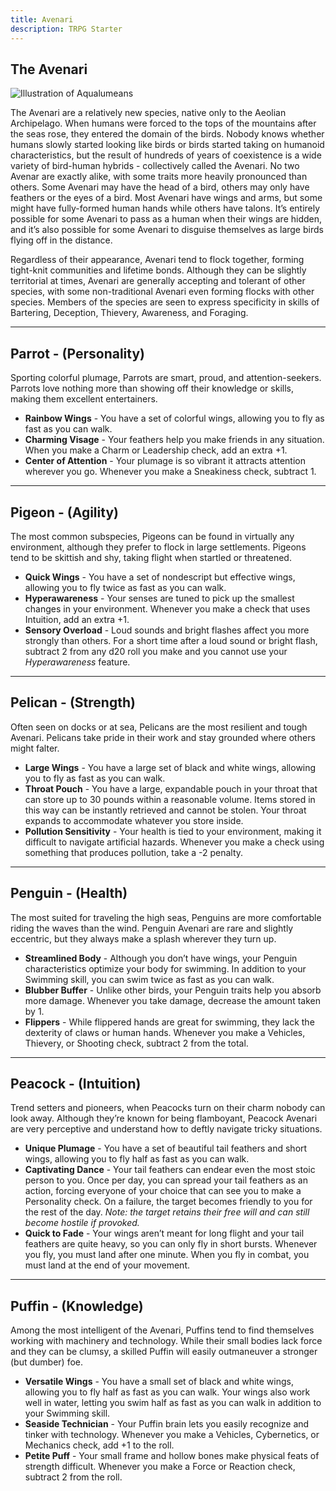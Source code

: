 ```yaml
---
title: Avenari
description: TRPG Starter
---
```


## The Avenari

![Illustration of Aqualumeans](../../../assets/lumea/Aqualumean-Human.png)

The Avenari are a relatively new species, native only to the Aeolian Archipelago. When humans were forced to the tops of the mountains after the seas rose, they entered the domain of the birds. Nobody knows whether humans slowly started looking like birds or birds started taking on humanoid characteristics, but the result of hundreds of years of coexistence is a wide variety of bird-human hybrids - collectively called the Avenari. No two Avenar are exactly alike, with some traits more heavily pronounced than others. Some Avenari may have the head of a bird, others may only have feathers or the eyes of a bird. Most Avenari have wings and arms, but some might have fully-formed human hands while others have talons. It’s entirely possible for some Avenari to pass as a human when their wings are hidden, and it’s also possible for some Avenari to disguise themselves as large birds flying off in the distance. 

Regardless of their appearance, Avenari tend to flock together, forming tight-knit communities and lifetime bonds. Although they can be slightly territorial at times, Avenari are generally accepting and tolerant of other species, with some non-traditional Avenari even forming flocks with other species. Members of the species are seen to express specificity in skills of Bartering, Deception, Thievery, Awareness, and Foraging.

---

## Parrot - (Personality)

Sporting colorful plumage, Parrots are smart, proud, and attention-seekers. Parrots love nothing more than showing off their knowledge or skills, making them excellent entertainers.

- **Rainbow Wings** - You have a set of colorful wings, allowing you to fly as fast as you can walk.
- **Charming Visage** - Your feathers help you make friends in any situation. When you make a Charm or Leadership check, add an extra +1.
- **Center of Attention** - Your plumage is so vibrant it attracts attention wherever you go. Whenever you make a Sneakiness check, subtract 1.

---

## Pigeon - (Agility)

The most common subspecies, Pigeons can be found in virtually any environment, although they prefer to flock in large settlements. Pigeons tend to be skittish and shy, taking flight when startled or threatened.

- **Quick Wings** - You have a set of nondescript but effective wings, allowing you to fly twice as fast as you can walk.
- **Hyperawareness** - Your senses are tuned to pick up the smallest changes in your environment. Whenever you make a check that uses Intuition, add an extra +1.
- **Sensory Overload** - Loud sounds and bright flashes affect you more strongly than others. For a short time after a loud sound or bright flash, subtract 2 from any d20 roll you make and you cannot use your *Hyperawareness* feature.

---

## Pelican - (Strength)

Often seen on docks or at sea, Pelicans are the most resilient and tough Avenari. Pelicans take pride in their work and stay grounded where others might falter.

- **Large Wings** - You have a large set of black and white wings, allowing you to fly as fast as you can walk.
- **Throat Pouch** - You have a large, expandable pouch in your throat that can store up to 30 pounds within a reasonable volume. Items stored in this way can be instantly retrieved and cannot be stolen. Your throat expands to accommodate whatever you store inside.
- **Pollution Sensitivity** - Your health is tied to your environment, making it difficult to navigate artificial hazards. Whenever you make a check using something that produces pollution, take a -2 penalty.


---

## Penguin - (Health)

The most suited for traveling the high seas, Penguins are more comfortable riding the waves than the wind. Penguin Avenari are rare and slightly eccentric, but they always make a splash wherever they turn up.

- **Streamlined Body** - Although you don’t have wings, your Penguin characteristics optimize your body for swimming. In addition to your Swimming skill, you can swim twice as fast as you can walk.
- **Blubber Buffer** - Unlike other birds, your Penguin traits help you absorb more damage. Whenever you take damage, decrease the amount taken by 1.
- **Flippers** - While flippered hands are great for swimming, they lack the dexterity of claws or human hands. Whenever you make a Vehicles, Thievery, or Shooting check, subtract 2 from the total.


---

## Peacock - (Intuition)

Trend setters and pioneers, when Peacocks turn on their charm nobody can look away. Although they’re known for being flamboyant, Peacock Avenari are very perceptive and understand how to deftly navigate tricky situations.

- **Unique Plumage** - You have a set of beautiful tail feathers and short wings, allowing you to fly half as fast as you can walk.
- **Captivating Dance** - Your tail feathers can endear even the most stoic person to you. Once per day, you can spread your tail feathers as an action, forcing everyone of your choice that can see you to make a Personality check. On a failure, the target becomes friendly to you for the rest of the day. *Note: the target retains their free will and can still become hostile if provoked.* 
- **Quick to Fade** - Your wings aren’t meant for long flight and your tail feathers are quite heavy, so you can only fly in short bursts. Whenever you fly, you must land after one minute. When you fly in combat, you must land at the end of your movement.

---

## Puffin - (Knowledge)

Among the most intelligent of the Avenari, Puffins tend to find themselves working with machinery and technology. While their small bodies lack force and they can be clumsy, a skilled Puffin will easily outmaneuver a stronger (but dumber) foe.

- **Versatile Wings** - You have a small set of black and white wings, allowing you to fly half as fast as you can walk. Your wings also work well in water, letting you swim half as fast as you can walk in addition to your Swimming skill.
- **Seaside Technician** - Your Puffin brain lets you easily recognize and tinker with technology. Whenever you make a Vehicles, Cybernetics, or Mechanics check, add +1 to the roll.
- **Petite Puff** - Your small frame and hollow bones make physical feats of strength difficult. Whenever you make a Force or Reaction check, subtract 2 from the roll.
